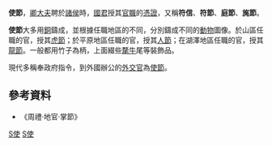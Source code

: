 '''使節'''，[[卿大夫|卿大夫]]聘於[[諸侯|諸侯]]時，[[國君|國君]]授其[[官職|官職]]的[[憑證|憑證]]，又稱'''符信'''、'''符節'''、'''庭節'''、'''旄節'''。

'''使節'''大多用[[銅|銅]]鑄成，並根據任職地區的不同，分別鑄成不同的[[動物|動物]]圖像。於山區任職的官，授其[[虎節|虎節]]；於平原地區任職的官，授其[[人節|人節]]；在湖澤地區任職的官，授其[[龍節|龍節]]。一般都用竹子為柄，上面綴些[[氂牛|氂牛]]尾等裝飾品。

現代多稱奉政府指令，到外國辦公的[[外交官|外交官]]為[[使節|使節]]。

==參考資料==
*《周禮·地官·掌節》
{{歷史小作品}}

[[Category:中國古代制度|S使]]
[[Category:中國古代使者|S使]]